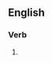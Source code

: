 ==English==

===Verb===
{{head|en|present participle}}

# {{present participle of|mump|lang=en|nocat=1}}